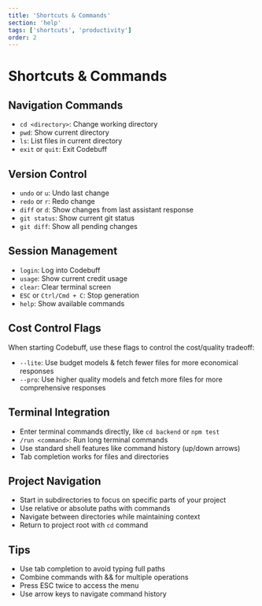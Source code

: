 ```yaml
---
title: 'Shortcuts & Commands'
section: 'help'
tags: ['shortcuts', 'productivity']
order: 2
---
```


# Shortcuts & Commands

## Navigation Commands

- `cd <directory>`: Change working directory
- `pwd`: Show current directory
- `ls`: List files in current directory
- `exit` or `quit`: Exit Codebuff

## Version Control

- `undo` or `u`: Undo last change
- `redo` or `r`: Redo change
- `diff` or `d`: Show changes from last assistant response
- `git status`: Show current git status
- `git diff`: Show all pending changes

## Session Management

- `login`: Log into Codebuff
- `usage`: Show current credit usage
- `clear`: Clear terminal screen
- `ESC` or `Ctrl/Cmd + C`: Stop generation
- `help`: Show available commands

## Cost Control Flags

When starting Codebuff, use these flags to control the cost/quality tradeoff:

- `--lite`: Use budget models & fetch fewer files for more economical responses
- `--pro`: Use higher quality models and fetch more files for more comprehensive responses

## Terminal Integration

- Enter terminal commands directly, like `cd backend` or `npm test`
- `/run <command>`: Run long terminal commands
- Use standard shell features like command history (up/down arrows)
- Tab completion works for files and directories

## Project Navigation

- Start in subdirectories to focus on specific parts of your project
- Use relative or absolute paths with commands
- Navigate between directories while maintaining context
- Return to project root with `cd` command

## Tips

- Use tab completion to avoid typing full paths
- Combine commands with && for multiple operations
- Press ESC twice to access the menu
- Use arrow keys to navigate command history
